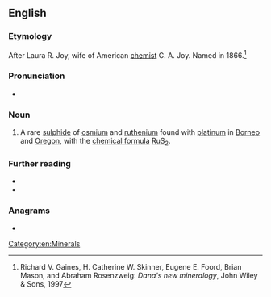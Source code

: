 {{also|Laurite}}
==English==

===Etymology===
After Laura R. Joy, wife of American [[chemist]] C. A. Joy. Named in 1866.<ref>Richard V. Gaines, H. Catherine W. Skinner, Eugene E. Foord, Brian Mason, and Abraham Rosenzweig: ''Dana's new mineralogy'', John Wiley & Sons, 1997</ref>

===Pronunciation===
* {{a|US}} {{IPA|/ˈlɔɹ.aɪt/|lang=en}}

===Noun===
{{en-noun|-}}

# {{lb|en|mineral}} A rare [[sulphide]] of [[osmium]] and [[ruthenium]] found with [[platinum]] in [[Borneo]] and [[Oregon]], with the [[chemical formula]] [[ruthenium|Ru]][[sulfur|S]]<sub>2</sub>.

===Further reading===
* {{R:WebMineral}}
* {{R:mindat}}
<references/>

===Anagrams===
* {{anagrams|en|a=aeilrtu|liturae|uralite}}

[[Category:en:Minerals]]